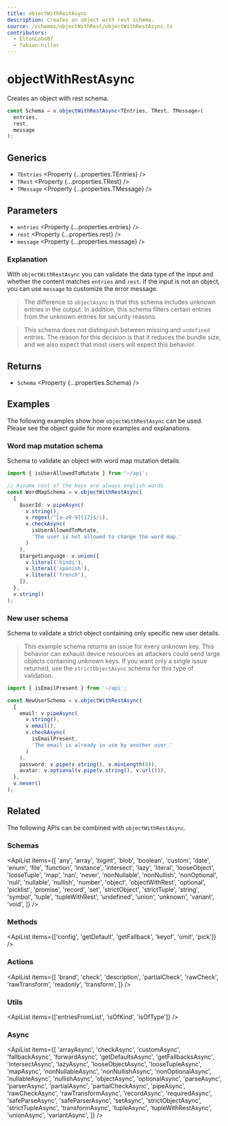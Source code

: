 ```yaml
---
title: objectWithRestAsync
description: Creates an object with rest schema.
source: /schemas/objectWithRest/objectWithRestAsync.ts
contributors:
  - EltonLobo07
  - fabian-hiller
---
```



# objectWithRestAsync

Creates an object with rest schema.

```ts
const Schema = v.objectWithRestAsync<TEntries, TRest, TMessage>(
  entries,
  rest,
  message
);
```

## Generics

- `TEntries` <Property {...properties.TEntries} />
- `TRest` <Property {...properties.TRest} />
- `TMessage` <Property {...properties.TMessage} />

## Parameters

- `entries` <Property {...properties.entries} />
- `rest` <Property {...properties.rest} />
- `message` <Property {...properties.message} />

### Explanation

With `objectWithRestAsync` you can validate the data type of the input and whether the content matches `entries` and `rest`. If the input is not an object, you can use `message` to customize the error message.

> The difference to <Link href="../objectAsync/">`objectAsync`</Link> is that this schema includes unknown entries in the output. In addition, this schema filters certain entries from the unknown entries for security reasons.

> This schema does not distinguish between missing and `undefined` entries. The reason for this decision is that it reduces the bundle size, and we also expect that most users will expect this behavior.

## Returns

- `Schema` <Property {...properties.Schema} />

## Examples

The following examples show how `objectWithRestAsync` can be used. Please see the <Link href="/guides/objects/">object guide</Link> for more examples and explanations.

### Word map mutation schema

Schema to validate an object with word map mutation details.

```ts
import { isUserAllowedToMutate } from '~/api';

// Assume rest of the keys are always english words
const WordMapSchema = v.objectWithRestAsync(
  {
    $userId: v.pipeAsync(
      v.string(),
      v.regex(/^[a-z0-9]{12}$/i),
      v.checkAsync(
        isUserAllowedToMutate,
        'The user is not allowed to change the word map.'
      )
    ),
    $targetLanguage: v.union([
      v.literal('hindi'),
      v.literal('spanish'),
      v.literal('french'),
    ]),
  },
  v.string()
);
```

### New user schema

Schema to validate a strict object containing only specific new user details.

> This example schema returns an issue for every unknown key. This behavior can exhaust device resources as attackers could send large objects containing unknown keys. If you want only a single issue returned, use the <Link href="../strictObjectAsync/">`strictObjectAsync`</Link> schema for this type of validation.

```ts
import { isEmailPresent } from '~/api';

const NewUserSchema = v.objectWithRestAsync(
  {
    email: v.pipeAsync(
      v.string(),
      v.email(),
      v.checkAsync(
        isEmailPresent,
        'The email is already in use by another user.'
      )
    ),
    password: v.pipe(v.string(), v.minLength(8)),
    avatar: v.optional(v.pipe(v.string(), v.url())),
  },
  v.never()
);
```

## Related

The following APIs can be combined with `objectWithRestAsync`.

### Schemas

<ApiList
  items={[
    'any',
    'array',
    'bigint',
    'blob',
    'boolean',
    'custom',
    'date',
    'enum',
    'file',
    'function',
    'instance',
    'intersect',
    'lazy',
    'literal',
    'looseObject',
    'looseTuple',
    'map',
    'nan',
    'never',
    'nonNullable',
    'nonNullish',
    'nonOptional',
    'null',
    'nullable',
    'nullish',
    'number',
    'object',
    'objectWithRest',
    'optional',
    'picklist',
    'promise',
    'record',
    'set',
    'strictObject',
    'strictTuple',
    'string',
    'symbol',
    'tuple',
    'tupleWithRest',
    'undefined',
    'union',
    'unknown',
    'variant',
    'void',
  ]}
/>

### Methods

<ApiList
  items={['config', 'getDefault', 'getFallback', 'keyof', 'omit', 'pick']}
/>

### Actions

<ApiList
  items={[
    'brand',
    'check',
    'description',
    'partialCheck',
    'rawCheck',
    'rawTransform',
    'readonly',
    'transform',
  ]}
/>

### Utils

<ApiList items={['entriesFromList', 'isOfKind', 'isOfType']} />

### Async

<ApiList
  items={[
    'arrayAsync',
    'checkAsync',
    'customAsync',
    'fallbackAsync',
    'forwardAsync',
    'getDefaultsAsync',
    'getFallbacksAsync',
    'intersectAsync',
    'lazyAsync',
    'looseObjectAsync',
    'looseTupleAsync',
    'mapAsync',
    'nonNullableAsync',
    'nonNullishAsync',
    'nonOptionalAsync',
    'nullableAsync',
    'nullishAsync',
    'objectAsync',
    'optionalAsync',
    'parseAsync',
    'parserAsync',
    'partialAsync',
    'partialCheckAsync',
    'pipeAsync',
    'rawCheckAsync',
    'rawTransformAsync',
    'recordAsync',
    'requiredAsync',
    'safeParseAsync',
    'safeParserAsync',
    'setAsync',
    'strictObjectAsync',
    'strictTupleAsync',
    'transformAsync',
    'tupleAsync',
    'tupleWithRestAsync',
    'unionAsync',
    'variantAsync',
  ]}
/>
